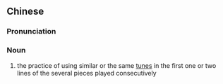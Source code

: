 {{also|合头}}
==Chinese==
{{zh-forms|s=合头}}

===Pronunciation===
{{zh-pron
|m=hétóu
|cat=n
}}

===Noun===
{{zh-noun}}

# {{lb|zh|music}} the practice of using similar or the same [[tune]]s in the first one or two lines of the several pieces played consecutively